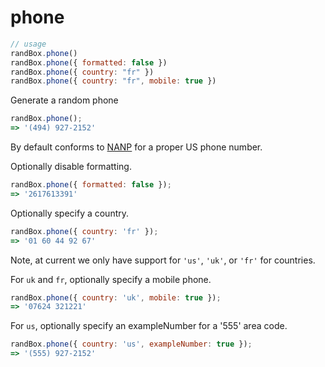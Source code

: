 # phone

```js
// usage
randBox.phone()
randBox.phone({ formatted: false })
randBox.phone({ country: "fr" })
randBox.phone({ country: "fr", mobile: true })
```

Generate a random phone

```js
randBox.phone();
=> '(494) 927-2152'
```

By default conforms to [NANP](http://en.wikipedia.org/wiki/North_American_Numbering_Plan) for a proper US phone number.

Optionally disable formatting.

```js
randBox.phone({ formatted: false });
=> '2617613391'
```

Optionally specify a country.

```js
randBox.phone({ country: 'fr' });
=> '01 60 44 92 67'
```

Note, at current we only have support for `'us'`, `'uk'`, or `'fr'` for countries.

For `uk` and `fr`, optionally specify a mobile phone.

```js
randBox.phone({ country: 'uk', mobile: true });
=> '07624 321221'
```

For `us`, optionally specify an exampleNumber for a '555' area code.

```js
randBox.phone({ country: 'us', exampleNumber: true });
=> '(555) 927-2152'
```
